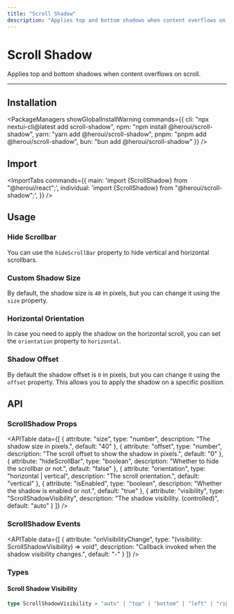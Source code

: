 ```yaml
---
title: "Scroll Shadow"
description: "Applies top and bottom shadows when content overflows on scroll."
---
```



# Scroll Shadow

Applies top and bottom shadows when content overflows on scroll.

<ComponentLinks component="scroll-shadow" storybook="scrollshadow" />

---

<CarbonAd/>

## Installation

<PackageManagers
  showGlobalInstallWarning
  commands={{
    cli: "npx nextui-cli@latest add scroll-shadow",
    npm: "npm install @heroui/scroll-shadow",
    yarn: "yarn add @heroui/scroll-shadow",
    pnpm: "pnpm add @heroui/scroll-shadow",
    bun: "bun add @heroui/scroll-shadow"
  }}
/>

## Import

<ImportTabs
  commands={{
    main: 'import {ScrollShadow} from "@heroui/react";',
    individual: 'import {ScrollShadow} from "@heroui/scroll-shadow";',
  }}
/>

## Usage

<CodeDemo title="Usage" files={scrollShadowContent.usage} />

### Hide Scrollbar

You can use the `hideScrollBar` property to hide vertical and horizontal scrollbars.

<CodeDemo title="Hide Scrollbar" files={scrollShadowContent.hideScrollbar} />

### Custom Shadow Size

By default, the shadow size is `40` in pixels, but you can change it using the `size` property.

<CodeDemo title="Custom Shadow Size" files={scrollShadowContent.customSize} />

### Horizontal Orientation

In case you need to apply the shadow on the horizontal scroll, you can set the `orientation` property to `horizontal`.

<CodeDemo title="Horizontal Orientation" files={scrollShadowContent.horizontal} />

### Shadow Offset

By default the shadow offset is `0` in pixels, but you can change it using the `offset` property. This allows you to apply the shadow on
a specific position.

<CodeDemo title="Shadow Offset" files={scrollShadowContent.offset} />

<Spacer y={4} />

## API

### ScrollShadow Props

<APITable
  data={[
    {
      attribute: "size",
      type: "number",
      description: "The shadow size in pixels.",
      default: "40"
    },
    {
      attribute: "offset",
      type: "number", 
      description: "The scroll offset to show the shadow in pixels.",
      default: "0"
    },
    {
      attribute: "hideScrollBar",
      type: "boolean",
      description: "Whether to hide the scrollbar or not.",
      default: "false"
    },
    {
      attribute: "orientation",
      type: "horizontal | vertical",
      description: "The scroll orientation.",
      default: "vertical"
    },
    {
      attribute: "isEnabled",
      type: "boolean",
      description: "Whether the shadow is enabled or not.",
      default: "true"
    },
    {
      attribute: "visibility",
      type: "ScrollShadowVisibility",
      description: "The shadow visibility. (controlled)",
      default: "auto"
    }
  ]}
/>

### ScrollShadow Events

<APITable
  data={[
    {
      attribute: "onVisibilityChange",
      type: "(visibility: ScrollShadowVisibility) => void",
      description: "Callback invoked when the shadow visibility changes.",
      default: "-"
    }
  ]}
/>

<Spacer y={2} />

### Types

#### Scroll Shadow Visibility

```ts
type ScrollShadowVisibility = "auto" | "top" | "bottom" | "left" | "right" | "both" | "none";
```
